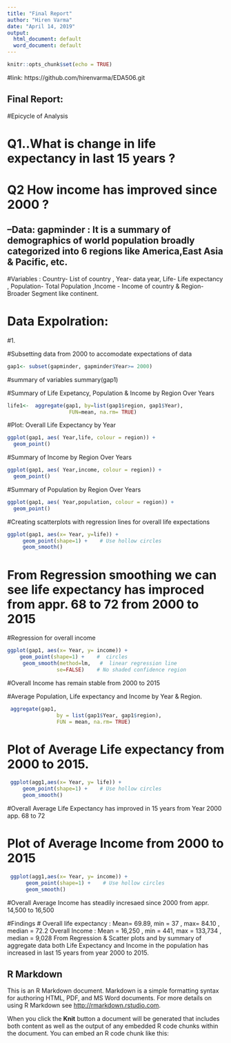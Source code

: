 ---
title: "Final Report"
author: "Hiren Varma"
date: "April 14, 2019"
output:
  html_document: default
  word_document: default
---

```{r setup, include=TRUE}
knitr::opts_chunk$set(echo = TRUE)
```
#link: https://github.com/hirenvarma/EDA506.git 


## Final Report:

#Epicycle of Analysis

# Q1..What is change in  life expectancy in last 15 years ?

# Q2  How income has improved since 2000 ?

## --Data: gapminder : It is a summary of demographics of world  population broadly categorized into 6 regions like America,East Asia & Pacific, etc. 

#Variables : Country- List of country  , Year- data year, Life- Life expectancy , Population- Total Population ,Income - Income of country &  Region- Broader Segment like continent.

# Data Expolration: 

#1.



#Subsetting data from 2000 to accomodate expectations of data
```{r xx}
gap1<- subset(gapminder, gapminder$Year>= 2000)

```

#summary of variables
summary(gap1)

#Summary of Life Expetancy, Population & Income  by Region  Over Years
```{r gap1}
life1<-  aggregate(gap1, by=list(gap1$region, gap1$Year), 
                    FUN=mean, na.rm= TRUE)
```


#Plot: Overall Life Expectancy  by Year
```{r gap1_1}
ggplot(gap1, aes( Year,life, colour = region)) + 
  geom_point()
```


#Summary of Income by Region Over Years
```{r gap11}
ggplot(gap1, aes( Year,income, colour = region)) + 
  geom_point()
```

#Summary of Population by Region Over Years
```{r gap12}
ggplot(gap1, aes( Year,population, colour = region)) + 
  geom_point()
```


#Creating  scatterplots with regression lines for overall life expectations
```{r gap13}
ggplot(gap1, aes(x= Year, y=life)) +
     geom_point(shape=1) +    # Use hollow circles
     geom_smooth() 
```

# From Regression smoothing we can see life expectancy has improced from appr. 68 to 72 from 2000 to 2015

#Regression for overall income
```{r gap14}
ggplot(gap1, aes(x= Year, y= income)) +
    geom_point(shape=1) +    #  circles
     geom_smooth(method=lm,   #  linear regression line
                se=FALSE)    # No shaded confidence region
```
#Overall Income  has remain stable from 2000 to 2015

#Average Population, Life expectancy and Income by Year & Region.
```{r gap15}
 aggregate(gap1,
                by = list(gap1$Year, gap1$region),
                FUN = mean, na.rm= TRUE)
```

# Plot of Average Life expectancy from 2000 to 2015.
```{r agg16}
 ggplot(agg1,aes(x= Year, y= life)) +
     geom_point(shape=1) +    # Use hollow circles
     geom_smooth() 
```
#Overall Average Life Expectancy has improved in 15 years from Year 2000 app. 68 to 72

# Plot of Average Income from 2000 to 2015
```{r agg1}
 ggplot(agg1,aes(x= Year, y= income)) +
      geom_point(shape=1) +    # Use hollow circles
      geom_smooth() 
```
#Overall Average Income has steadily incresaed since 2000 from appr. 14,500 to 16,500

#Findings
# Overall life expectancy : Mean=  69.89, min = 37 , max= 84.10 , median = 72.2                                         Overall Income : Mean = 16,250 , min = 441, max = 133,734 , median = 9,028                                            From Regression & Scatter plots and by summary of aggregate data both Life Expectancy and Income in the population    has increased in last 15 years from year 2000 to 2015.



## R Markdown

This is an R Markdown document. Markdown is a simple formatting syntax for authoring HTML, PDF, and MS Word documents. For more details on using R Markdown see <http://rmarkdown.rstudio.com>.

When you click the **Knit** button a document will be generated that includes both content as well as the output of any embedded R code chunks within the document. You can embed an R code chunk like this:



